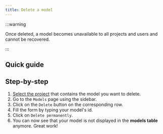 ```yaml
---
title: Delete a model
---
```


:::warning

Once deleted, a model becomes unavailable to all projects and users and cannot be recovered.

:::

## Quick guide
<VideoPlayer src="https://storage.googleapis.com/cdn.csquare.run/docs/webm/delete-a-model.webm" />

## Step-by-step
1. [Select the project](../projects/select-a-project.mdx) that contains the model you want to delete.
2. Go to the `Models` page using the sidebar.
3. Click on the `Delete` button on the corresponding row.
4. Fill the form by typing your model's id.
5. Click on `Delete permanently`.
6. You can now see that your model is not displayed in the **models table** anymore. Great work!